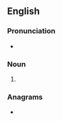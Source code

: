{{also|abbés|Abbés}}
==English==

===Pronunciation===
* {{IPA|/ˈæbeɪz/|/əˈbeɪz/|lang=en}}
{{rfap|lang=en}}

===Noun===
{{head|en|noun form}}

# {{plural of|abbe|lang=en}}

===Anagrams===
* {{anagrams|en|a=abbes|babes}}